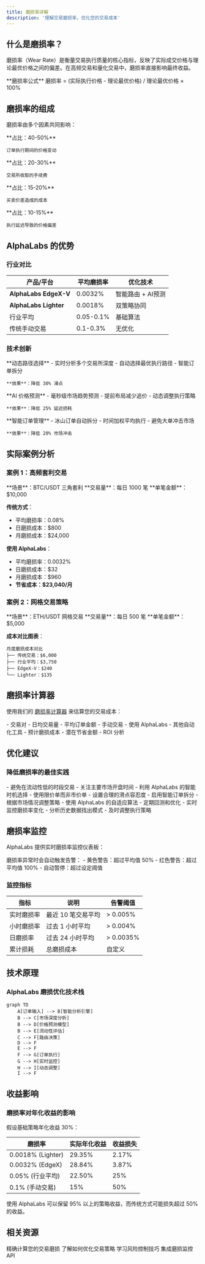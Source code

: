 ```yaml
---
title: 磨损率详解
description: '理解交易磨损率，优化您的交易成本'
---
```


## 什么是磨损率？

磨损率（Wear Rate）是衡量交易执行质量的核心指标，反映了实际成交价格与理论最优价格之间的偏差。在高频交易和量化交易中，磨损率直接影响最终收益。

<Note>
  **磨损率公式**  
  磨损率 = (实际执行价格 - 理论最优价格) / 理论最优价格 × 100%
</Note>

## 磨损率的组成

磨损率由多个因素共同影响：

<CardGroup cols={2}>
  <Card title="市场滑点" icon="chart-line">
    **占比：40-50%**
    
    订单执行期间的价格变动
  </Card>
  <Card title="交易手续费" icon="receipt">
    **占比：20-30%**
    
    交易所收取的手续费
  </Card>
  <Card title="价差成本" icon="arrows-left-right">
    **占比：15-20%**
    
    买卖价差造成的成本
  </Card>
  <Card title="延迟损耗" icon="clock">
    **占比：10-15%**
    
    执行延迟导致的价格偏差
  </Card>
</CardGroup>

## AlphaLabs 的优势

### 行业对比

| 产品/平台 | 平均磨损率 | 优化技术 |
|-----------|------------|----------|
| **AlphaLabs EdgeX-V** | 0.0032% | 智能路由 + AI预测 |
| **AlphaLabs Lighter** | 0.0018% | 双策略协同 |
| 行业平均 | 0.05-0.1% | 基础算法 |
| 传统手动交易 | 0.1-0.3% | 无优化 |

### 技术创新

<Tabs>
  <Tab title="智能路由">
    **动态路径选择**
    - 实时分析多个交易所深度
    - 自动选择最优执行路径
    - 智能订单拆分
    
    **效果**：降低 30% 滑点
  </Tab>
  <Tab title="预测算法">
    **AI 价格预测**
    - 毫秒级市场趋势预测
    - 提前布局减少追价
    - 动态调整执行策略
    
    **效果**：降低 25% 延迟损耗
  </Tab>
  <Tab title="订单优化">
    **智能订单管理**
    - 冰山订单自动拆分
    - 时间加权平均执行
    - 避免大单冲击市场
    
    **效果**：降低 20% 市场冲击
  </Tab>
</Tabs>

## 实际案例分析

### 案例 1：高频套利交易

<Info>
  **场景**：BTC/USDT 三角套利  
  **交易量**：每日 1000 笔  
  **单笔金额**：$10,000
</Info>

**传统方式**：
- 平均磨损率：0.08%
- 日磨损成本：$800
- 月磨损成本：$24,000

**使用 AlphaLabs**：
- 平均磨损率：0.0032%
- 日磨损成本：$32
- 月磨损成本：$960
- **节省成本：$23,040/月**

### 案例 2：网格交易策略

<Info>
  **场景**：ETH/USDT 网格交易  
  **交易量**：每日 500 笔  
  **单笔金额**：$5,000
</Info>

**成本对比图表**：

```
月度磨损成本对比
├── 传统交易：$6,000
├── 行业平均：$3,750
├── EdgeX-V：$240
└── Lighter：$135
```

## 磨损率计算器

使用我们的 [磨损率计算器](/tools/wear-calculator) 来估算您的交易成本：

<Steps>
  <Step title="输入交易参数">
    - 交易对
    - 日均交易量
    - 平均订单金额
  </Step>
  <Step title="选择交易方式">
    - 手动交易
    - 使用 AlphaLabs
    - 其他自动化工具
  </Step>
  <Step title="查看对比结果">
    - 预计磨损成本
    - 潜在节省金额
    - ROI 分析
  </Step>
</Steps>

## 优化建议

### 降低磨损率的最佳实践

<AccordionGroup>
  <Accordion title="1. 选择合适的交易时段">
    - 避免在流动性低的时段交易
    - 关注主要市场开盘时间
    - 利用 AlphaLabs 的智能时机选择
  </Accordion>
  <Accordion title="2. 合理设置订单参数">
    - 使用限价单而非市价单
    - 设置合理的滑点容忍度
    - 启用智能订单拆分
  </Accordion>
  <Accordion title="3. 优化策略配置">
    - 根据市场情况调整策略
    - 使用 AlphaLabs 的自适应算法
    - 定期回测和优化
  </Accordion>
  <Accordion title="4. 监控和分析">
    - 实时监控磨损率变化
    - 分析历史数据找出模式
    - 及时调整执行策略
  </Accordion>
</AccordionGroup>

## 磨损率监控

AlphaLabs 提供实时磨损率监控仪表板：

<Warning>
  磨损率异常时会自动触发告警：
  - 黄色警告：超过平均值 50%
  - 红色警告：超过平均值 100%
  - 自动暂停：超过设定阈值
</Warning>

### 监控指标

| 指标 | 说明 | 告警阈值 |
|------|------|----------|
| 实时磨损率 | 最近 10 笔交易平均 | > 0.005% |
| 小时磨损率 | 过去 1 小时平均 | > 0.004% |
| 日磨损率 | 过去 24 小时平均 | > 0.0035% |
| 累计损耗 | 总磨损成本 | 自定义 |

## 技术原理

### AlphaLabs 磨损优化技术栈

```mermaid
graph TD
    A[订单输入] --> B[智能分析引擎]
    B --> C[市场深度分析]
    B --> D[价格预测模型]
    B --> E[流动性评估]
    C --> F[路由决策]
    D --> F
    E --> F
    F --> G[订单执行]
    G --> H[实时监控]
    H --> I[动态调整]
    I --> F
```

## 收益影响

### 磨损率对年化收益的影响

假设基础策略年化收益 30%：

| 磨损率 | 实际年化收益 | 收益损失 |
|--------|-------------|----------|
| 0.0018% (Lighter) | 29.35% | 2.17% |
| 0.0032% (EdgeX) | 28.84% | 3.87% |
| 0.05% (行业平均) | 22.50% | 25% |
| 0.1% (手动交易) | 15% | 50% |

<Note>
  使用 AlphaLabs 可以保留 95% 以上的策略收益，而传统方式可能损失超过 50% 的收益。
</Note>

## 相关资源

<CardGroup cols={2}>
  <Card title="磨损计算器" icon="calculator" href="/tools/wear-calculator">
    精确计算您的交易磨损
  </Card>
  <Card title="策略优化" icon="chart-mixed" href="/concepts/trading-strategy">
    了解如何优化交易策略
  </Card>
  <Card title="风险管理" icon="shield-halved" href="/concepts/risk-management">
    学习风险控制技巧
  </Card>
  <Card title="API 文档" icon="code" href="/api-reference/introduction">
    集成磨损监控 API
  </Card>
</CardGroup>